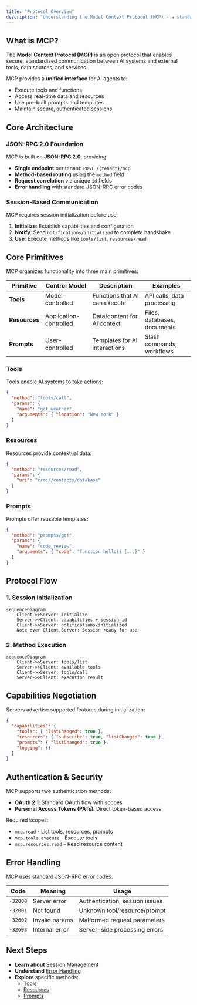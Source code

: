 ```yaml
---
title: "Protocol Overview"
description: "Understanding the Model Context Protocol (MCP) - a standardized way for AI systems to securely access external tools and data."
---
```


## What is MCP?

The **Model Context Protocol (MCP)** is an open protocol that enables secure, standardized communication between AI systems and external tools, data sources, and services.

MCP provides a **unified interface** for AI agents to:

- Execute tools and functions
- Access real-time data and resources
- Use pre-built prompts and templates
- Maintain secure, authenticated sessions

## Core Architecture

### **JSON-RPC 2.0 Foundation**

MCP is built on **JSON-RPC 2.0**, providing:

- **Single endpoint** per tenant: `POST /{tenant}/mcp`
- **Method-based routing** using the `method` field
- **Request correlation** via unique `id` fields
- **Error handling** with standard JSON-RPC error codes

### **Session-Based Communication**

MCP requires session initialization before use:

1. **Initialize**: Establish capabilities and configuration
2. **Notify**: Send `notifications/initialized` to complete handshake
3. **Use**: Execute methods like `tools/list`, `resources/read`

## Core Primitives

MCP organizes functionality into three main primitives:

| Primitive     | Control Model          | Description                   | Examples                    |
| ------------- | ---------------------- | ----------------------------- | --------------------------- |
| **Tools**     | Model-controlled       | Functions that AI can execute | API calls, data processing  |
| **Resources** | Application-controlled | Data/content for AI context   | Files, databases, documents |
| **Prompts**   | User-controlled        | Templates for AI interactions | Slash commands, workflows   |

### **Tools**

Tools enable AI systems to take actions:

```json
{
  "method": "tools/call",
  "params": {
    "name": "get_weather",
    "arguments": { "location": "New York" }
  }
}
```

### **Resources**

Resources provide contextual data:

```json
{
  "method": "resources/read",
  "params": {
    "uri": "crm://contacts/database"
  }
}
```

### **Prompts**

Prompts offer reusable templates:

```json
{
  "method": "prompts/get",
  "params": {
    "name": "code_review",
    "arguments": { "code": "function hello() {...}" }
  }
}
```

## Protocol Flow

### **1. Session Initialization**

```mermaid
sequenceDiagram
    Client->>Server: initialize
    Server->>Client: capabilities + session_id
    Client->>Server: notifications/initialized
    Note over Client,Server: Session ready for use
```

### **2. Method Execution**

```mermaid
sequenceDiagram
    Client->>Server: tools/list
    Server->>Client: available tools
    Client->>Server: tools/call
    Server->>Client: execution result
```

## Capabilities Negotiation

Servers advertise supported features during initialization:

```json
{
  "capabilities": {
    "tools": { "listChanged": true },
    "resources": { "subscribe": true, "listChanged": true },
    "prompts": { "listChanged": true },
    "logging": {}
  }
}
```

## Authentication & Security

MCP supports two authentication methods:

- **OAuth 2.1**: Standard OAuth flow with scopes
- **Personal Access Tokens (PATs)**: Direct token-based access

Required scopes:

- `mcp.read` - List tools, resources, prompts
- `mcp.tools.execute` - Execute tools
- `mcp.resources.read` - Read resource content

## Error Handling

MCP uses standard JSON-RPC error codes:

| Code     | Meaning        | Usage                          |
| -------- | -------------- | ------------------------------ |
| `-32000` | Server error   | Authentication, session issues |
| `-32001` | Not found      | Unknown tool/resource/prompt   |
| `-32602` | Invalid params | Malformed request parameters   |
| `-32603` | Internal error | Server-side processing errors  |

## Next Steps

- **Learn about** [Session Management](./session-management)
- **Understand** [Error Handling](./error-handling)
- **Explore** specific methods:
  - [Tools](../mcp-methods/tools-list)
  - [Resources](../mcp-methods/resources-list)
  - [Prompts](../mcp-methods/prompts-list)
